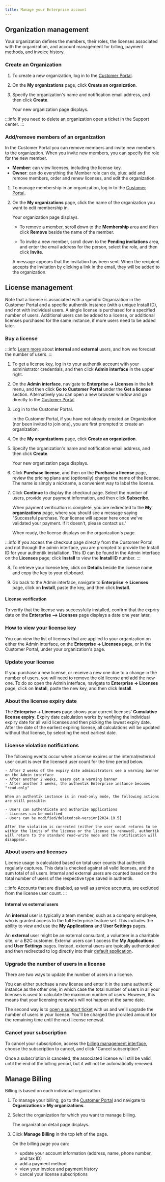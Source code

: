 ```yaml
---
title: Manage your Enterprise account
---
```


## Organization management

Your organization defines the members, their roles, the licenses associated with the organization, and account management for billing, payment methods, and invoice history.

### Create an Organization

1. To create a new organization, log in to the [Customer Portal](https://customers.goauthentik.io/).

2. On the **My organizations** page, click **Create an organization**.

3. Specify the organization's name and notification email address, and then click **Create**.

    Your new organization page displays.

:::info
If you need to delete an organization open a ticket in the Support center.
:::

### Add/remove members of an organization

In the Customer Portal you can remove members and invite new members to the organization. When you invite new members, you can specify the role for the new member.

- **Member**: can view licenses, including the license key.
- **Owner**: can do everything the Member role can do, plus: add and remove members, order and renew licenses, and edit the organization.

1. To manage membership in an organization, log in to the [Customer Portal](https://customers.goauthentik.io/).

2. On the **My organizations** page, click the name of the organization you want to edit membership in.

    Your organization page displays.
    - To remove a member, scroll down to the **Membership** area and then click **Remove** beside the name of the member.

    - To invite a new member, scroll down to the **Pending invitations** area, and enter the email address for the person, select the role, and then click **Invite**.

    A message appears that the invitation has been sent. When the recipient accepts the invitation by clicking a link in the email, they will be added to the organization.

## License management

Note that a license is associated with a specific Organization in the Customer Portal and a specific authentik instance (with a unique Install ID), and not with individual users. A single license is purchased for a specified number of users. Additional users can be added to a license, or additional licenses purchased for the same instance, if more users need to be added later.

### Buy a license

:::info
[Learn more](#about-users-and-licenses) about **internal** and **external** users, and how we forecast the number of users.
:::

1. To get a license key, log in to your authentik account with your administrator credentials, and then click **Admin interface** in the upper right.

2. On the **Admin interface**, navigate to **Enterprise → Licenses** in the left menu, and then click **Go to Customer Portal** under the **Get a license** section. Alternatively you can open a new browser window and go directly to the [Customer Portal](https://customers.goauthentik.io).

3. Log in to the Customer Portal.

    In the Customer Portal, if you have not already created an Organization (nor been invited to join one), you are first prompted to create an organization.

4. On the **My organizations** page, click **Create an organization**.

5. Specify the organization's name and notification email address, and then click **Create**.

    Your new organization page displays.

6. Click **Purchase license**, and then on the **Purchase a license** page, review the pricing plans and (optionally) change the name of the license. The name is simply a nickname, a convenient way to label the license.

7. Click **Continue** to display the checkout page. Select the number of users, provide your payment information, and then click **Subscribe**.

    When payment verification is complete, you are redirected to the **My organizations** page, where you should see a message saying "Successful purchase. Your license will appear here once we've validated your payment. If it doesn't, please contact us."

    When ready, the license displays on the organization's page.

:::info
If you access the checkout page directly from the Customer Portal, and not through the admin interface, you are prompted to provide the Install ID for your authentik installation. This ID can be found in the Admin interface on the **Licenses** page; click **Install** to view the **Install ID** number.
:::

8. To retrieve your license key, click on **Details** beside the license name and copy the key to your clipboard.

9. Go back to the Admin interface, navigate to **Enterprise -> Licenses** page, click on **Install**, paste the key, and then click **Install**.

#### License verification

To verify that the license was successfully installed, confirm that the expriry date on the **Enterprise --> Licenses** page displays a date one year later.

### How to view your license key

You can view the list of licenses that are applied to your organization on either the Admin interface, on the **Enterprise -> Licenses** page, or in the Customer Portal, under your organization's page.

### Update your license

If you purchase a new license, or receive a new one due to a change in the number of users, you will need to remove the old license and add the new one. To do so open the Admin interface, navigate to **Enterprise -> Licenses** page, click on **Install**, paste the new key, and then click **Install**.

### About the license expiry date

The **Enterprise -> Licenses** page shows your current licenses' **Cumulative license expiry**. Expiry date calculation works by verifying the individual expiry date for all valid licenses and then picking the lowest expiry date. After the date of the earliest expiring license, all calculations will be updated without that license, by selecting the next earliest date.

### License violation notifications

The following events occur when a license expires or the internal/external user count is over the licensed user count for the time period below.

    - After 2 weeks of the expiry date administrators see a warning banner on the Admin interface
    - After another 2 weeks, users get a warning banner
    - After another 2 weeks, the authentik Enterprise instance becomes "read-only"

    When an authentik instance is in read-only mode, the following actions are still possible:

    - Users can authenticate and authorize applications
    - Licenses can be modified
    - Users can be modified/deleted:ak-version[2024.10.5]

    After the violation is corrected (either the user count returns to be within the limits of the license or the license is renewed), authentik will return to the standard read-write mode and the notification will disappear.

### About users and licenses

License usage is calculated based on total user counts that authentik regularly captures. This data is checked against all valid licenses, and the sum total of all users. Internal and external users are counted based on the total number of users of the respective type saved in authentik.

:::info
Accounts that are disabled, as well as service accounts, are excluded from the license user count.
:::

#### Internal vs external users

An **internal** user is typically a team member, such as a company employee, who is granted access to the full Enterprise feature set. This includes the ability to view and use the **My Applications** and **User Settings** pages.

An **external** user might be an external consultant, a volunteer in a charitable site, or a B2C customer. External users can't access the **My Applications** and **User Settings** pages. Instead, external users are typically authenticated and then redirected to log directly into their [default application](../sys-mgmt/brands.md#external-user-settings).

### Upgrade the number of users in a license

There are two ways to update the number of users in a license.

You can either purchase a new license and enter it in the same authentik instance as the other one, in which case the total number of users in all your licenses is used to calculate the maximum number of users. However, this means that your licensing renewals will not happen at the same date.

The second way is to [open a support ticket](./entsupport.md) with us and we'll upgrade the number of users in your license. You'll be charged the prorated amount for the remaining time until the next license renewal.

### Cancel your subscription

To cancel your subscription, access the [billing management interface](#manage-billing), choose the subscription to cancel, and click "Cancel subscription".

Once a subscription is canceled, the associated license will still be valid until the end of the billing period, but it will not be automatically renewed.

## Manage Billing

Billing is based on each individual organization.

1. To manage your billing, go to the [Customer Portal](https://customers.goauthentik.io) and navigate to **Organizations > My organizations**.

2. Select the organization for which you want to manage billing.

    The organization detail page displays.

3. Click **Manage Billing** in the top left of the page.

    On the billing page you can:
    - update your account information (address, name, phone number, and tax ID)
    - add a payment method
    - view your invoice and payment history
    - cancel your license subscriptions
